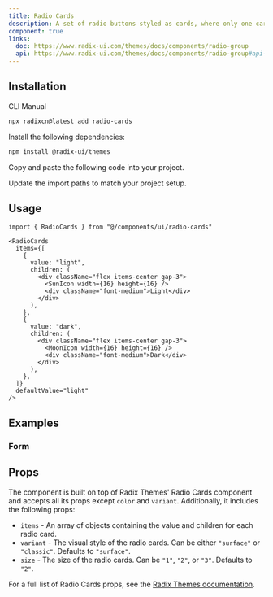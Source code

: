 ```yaml
---
title: Radio Cards
description: A set of radio buttons styled as cards, where only one card can be selected at a time.
component: true
links:
  doc: https://www.radix-ui.com/themes/docs/components/radio-group
  api: https://www.radix-ui.com/themes/docs/components/radio-group#api-reference
---
```


<ComponentPreview
  name="radio-cards-demo"
  description="A radio cards group with theme options."
/>

## Installation

<Tabs defaultValue="cli">

<TabsList>
  <TabsTrigger value="cli">CLI</TabsTrigger>
  <TabsTrigger value="manual">Manual</TabsTrigger>
</TabsList>
<TabsContent value="cli">

```bash
npx radixcn@latest add radio-cards
```

</TabsContent>

<TabsContent value="manual">

<Steps>

<Step>Install the following dependencies:</Step>

```bash
npm install @radix-ui/themes
```

<Step>Copy and paste the following code into your project.</Step>

<ComponentSource name="radio-cards" />

<Step>Update the import paths to match your project setup.</Step>

</Steps>

</TabsContent>

</Tabs>

## Usage

```tsx
import { RadioCards } from "@/components/ui/radio-cards"
```

```tsx
<RadioCards
  items={[
    {
      value: "light",
      children: (
        <div className="flex items-center gap-3">
          <SunIcon width={16} height={16} />
          <div className="font-medium">Light</div>
        </div>
      ),
    },
    {
      value: "dark",
      children: (
        <div className="flex items-center gap-3">
          <MoonIcon width={16} height={16} />
          <div className="font-medium">Dark</div>
        </div>
      ),
    },
  ]}
  defaultValue="light"
/>
```

## Examples

### Form

<ComponentPreview name="radio-cards-form" />

## Props

The component is built on top of Radix Themes' Radio Cards component and accepts all its props except `color` and `variant`. Additionally, it includes the following props:

- `items` - An array of objects containing the value and children for each radio card.
- `variant` - The visual style of the radio cards. Can be either `"surface"` or `"classic"`. Defaults to `"surface"`.
- `size` - The size of the radio cards. Can be `"1"`, `"2"`, or `"3"`. Defaults to `"2"`.

For a full list of Radio Cards props, see the [Radix Themes documentation](https://www.radix-ui.com/themes/docs/components/radio-group#api-reference). 